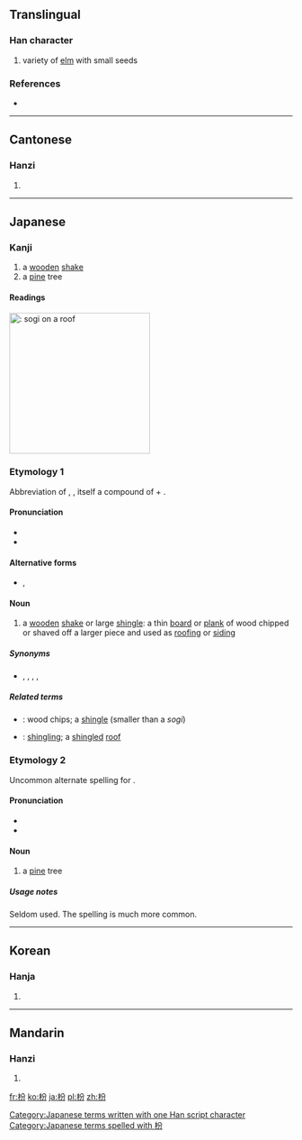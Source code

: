 ==Translingual==

===Han character===
{{Han char|rn=75|rad=木|as=04|sn=8|four=4892<sub>7</sub>|canj=木金尸竹 (DCSH)}}

# variety of [[elm]] with small seeds

===References===
* {{Han ref|kx=0515.040|dkj=14534|dj=0903.040|hdz=21173.040|uh=678C|ud=26508|bh=CCDE|bd=52446}}

----

==Cantonese==

===Hanzi===
{{yue-hanzi|jyut=|y=fan1}}

# {{defn|lang=yue|sort=木04}}

----

==Japanese==

===Kanji===
{{ja-kanji|grade=|rs=木04}}

# a [[wooden]] [[shake]] {{gloss|as used in roofing}}
# a [[pine]] tree {{qualifier|rare}}

====Readings====
{{ja-readings
|goon=[[ぶん]] (bun)
|kanon=[[ふん]] (fun)
|kun=[[そぎ]] (sogi), [[まつ]] (matsu)
|nanori=[[すぎ]] (sugi), [[へぎ]] (hegi)
}}

{{wikipedia|lang=ja|こけら葺}}
[[File:Wooden shingles Sweden.JPG|thumb|250px|{{lang|ja|枌}}: ''sogi'' on a roof]]
{{wikipedia|Shake_(shingle)|Shake (shingle)}}
===Etymology 1===
Abbreviation of {{l|ja|枌板}}, {{l|ja|削板|tr=''sogiita''}}, itself a compound of {{term|lang=ja|削ぎ|tr=sogi||shaving, chipping|pos=stem noun form of verb {{l|ja|削ぐ|tr=sogu}}, “to chip or shave off”}} + {{term|lang=ja|板|tr=ita||board, plank}}.

====Pronunciation====
* {{l|ja|sc=Latn|訓読み|Kun'yomi}}
* {{IPA|lang=ja|[so̞gi]|[so̞ŋi]}}

====Alternative forms====
* {{l|ja|削}}, {{l|ja|削ぎ}}

====Noun====
{{ja-noun|k|hira=そぎ|rom=sogi|hhira=そき}}

# a [[wooden]] [[shake#Noun|shake]] or large [[shingle]]: a thin [[board]] or [[plank]] of wood chipped or shaved off a larger piece and used as [[roofing]] or [[siding]]

=====Synonyms=====
* {{l|ja|削ぎ板}}, {{l|ja|削板}}, {{l|ja|殺ぎ板}}, {{l|ja|殺板}}, {{l|ja|枌板|tr={{l|ja|そぎいた}}, ''{{l|ja|sc=Latn|sogiita}}''; {{l|ja|そぎた}}, ''{{l|ja|sc=Latn|sogita}}''}}

=====Related terms=====
* {{l|ja|杮|tr={{l|ja|こけら}}, ''{{l|ja|sc=Latn|kokera}}''}}: wood chips; a [[shingle]] (smaller than a ''sogi'')
* {{l|ja|柿葺|tr={{l|ja|こけらぶき}}, ''{{l|ja|sc=Latn|kokerabuki}}''}}: [[shingling]]; a [[shingled]] [[roof]]

===Etymology 2===
Uncommon alternate spelling for {{term|lang=ja|松|tr=matsu||pine tree}}.

====Pronunciation====
* {{l|ja|sc=Latn|訓読み|Kun'yomi}}
* {{IPA|lang=ja|[ma̠t͡sɯᵝ]|[ma̠t͡sɯ̥ᵝ]}}

====Noun====
{{ja-noun|k|hira=まつ|rom=matsu}}

# {{alternative spelling of|lang=ja|松|dot=:}} {{context|rare|lang=ja|sort=まつ}} a [[pine]] tree

=====Usage notes=====
Seldom used. The spelling {{l|ja|松}} is much more common.

[[Category:Japanese terms written with one Han script character]]
[[Category:Japanese terms spelled with 枌]]

----

==Korean==

===Hanja===
{{ko-hanja|hangeul=[[분]]|eumhun=|rv=bun|mr=pun|y=pun}}

# {{defn|lang=ko|sort=木04}}

----

==Mandarin==

===Hanzi===
{{cmn-hanzi|pin=[[fén]] ([[fen2]]), [[fū]] ([[fu1]])|wg=fen<sup>2</sup>, fu<sup>1</sup>}}

# {{defn|lang=cmn|sort=木04}}

[[fr:枌]]
[[ko:枌]]
[[ja:枌]]
[[pl:枌]]
[[zh:枌]]